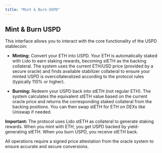 ```yaml
---
title: "Mint & Burn USPD"
---
```



<UspdMintBurn />


## Mint & Burn USPD

This interface allows you to interact with the core functionality of the USPD stablecoin:

*   **Minting:** Convert your ETH into USPD. Your ETH is automatically staked with Lido to earn staking rewards, becoming stETH as the backing collateral. The system uses the current ETH/USD price (provided by a secure oracle) and finds available stabilizer collateral to ensure your minted USPD is overcollateralized according to the protocol rules (typically 110% or higher).

*   **Burning:** Redeem your USPD back into stETH (not regular ETH). The system calculates the equivalent stETH value based on the current oracle price and returns the corresponding staked collateral from the backing positions. You can then swap stETH for ETH on DEXs like Uniswap if needed.

**Important:** The protocol uses Lido stETH as collateral to generate staking rewards. When you mint with ETH, you get USPD backed by yield-generating stETH. When you burn USPD, you receive stETH back.

All operations require a signed price attestation from the oracle system to ensure accurate and secure conversions.

